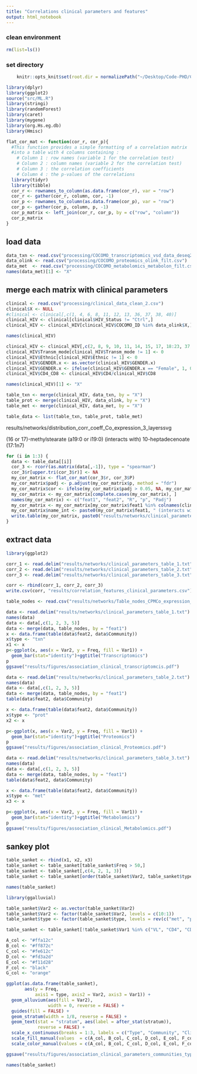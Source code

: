 ```yaml
---
title: "Correlations clinical parameters and features"
output: html_notebook
---
```



### clean environment
```r
rm(list=ls())
```

### set directory
```r
    knitr::opts_knit$set(root.dir = normalizePath("~/Desktop/Code-PHD/COCOMO_txn/")) 
```

```r
library(dplyr)
library(ggplot2)
source("src/ML.R")
library(stringi)
library(randomForest)
library(caret)
library(mygene)
library(org.Hs.eg.db)
library(Hmisc)
```

```r
flat_cor_mat <- function(cor_r, cor_p){
  #This function provides a simple formatting of a correlation matrix
  #into a table with 4 columns containing :
    # Column 1 : row names (variable 1 for the correlation test)
    # Column 2 : column names (variable 2 for the correlation test)
    # Column 3 : the correlation coefficients
    # Column 4 : the p-values of the correlations
  library(tidyr)
  library(tibble)
  cor_r <- rownames_to_column(as.data.frame(cor_r), var = "row")
  cor_r <- gather(cor_r, column, cor, -1)
  cor_p <- rownames_to_column(as.data.frame(cor_p), var = "row")
  cor_p <- gather(cor_p, column, p, -1)
  cor_p_matrix <- left_join(cor_r, cor_p, by = c("row", "column"))
  cor_p_matrix
}
```


## load data
```r
data_txn <- read.csv("processing/COCOMO_transcriptomics_vsd_data_deseq2_filt.csv")
data_olink <- read.csv("processing/COCOMO_proteomics_olink_filt.csv")
data_met  <- read.csv("processing/COCOMO_metabolomics_metabolon_filt.csv", check.names = FALSE)
names(data_met)[1] <- "X"
```

## merge each matrix with clinical parameters
```r
clinical <- read.csv("processing/clinical_data_clean_2.csv")
clinical$X <- NULL
#clinical <- clinical[,c(1, 4, 6, 8, 11, 12, 13, 36, 37, 38, 40)]
clinical_HIV <- clinical[clinical$HIV_Status != "Ctrl",]
clinical_HIV <- clinical_HIV[clinical_HIV$COCOMO_ID %in% data_olink$X,]
```

```r
names(clinical_HIV)
```
```r
clinical_HIV <- clinical_HIV[,c(2, 8, 9, 10, 11, 14, 15, 17, 18:23, 37, 38, 40, 41, 44, 45)]
clinical_HIV$Transm_mode[clinical_HIV$Transm_mode != 1] <- 0
clinical_HIV$Ethnic[clinical_HIV$Ethnic != 1] <- 0
clinical_HIV$GENDER.x <- as.vector(clinical_HIV$GENDER.x)
clinical_HIV$GENDER.x <- ifelse(clinical_HIV$GENDER.x == "Female", 1, 0)
clinical_HIV$CD4_CD8 <- clinical_HIV$CD4/clinical_HIV$CD8
```
```r
names(clinical_HIV)[1] <- "X"

table_txn <- merge(clinical_HIV, data_txn, by = "X")
table_prot <- merge(clinical_HIV, data_olink, by = "X")
table_met <- merge(clinical_HIV, data_met, by = "X")
```

```r
table_data <- list(table_txn, table_prot, table_met)
```
results/networks/distribution_corr_coeff_Co_expression_3_layerssvg

(16 or 17)-methylstearate (a19:0 or i19:0) (interacts with) 10-heptadecenoate (17:1n7)

```r
for (i in 1:3) {
  data <- table_data[[i]]
  cor_3 <- rcorr(as.matrix(data[,-1]), type = "spearman")
  cor_3$r[upper.tri(cor_3$r)] <- NA
  my_cor_matrix <- flat_cor_mat(cor_3$r, cor_3$P)
  my_cor_matrix$padj <- p.adjust(my_cor_matrix$p, method = "fdr")
  my_cor_matrix$cor <- ifelse(my_cor_matrix$padj > 0.05, NA, my_cor_matrix$cor)
  my_cor_matrix <- my_cor_matrix[complete.cases(my_cor_matrix), ]
  names(my_cor_matrix) <- c("feat1", "feat2", "R", "p", "Padj")
  my_cor_matrix <- my_cor_matrix[my_cor_matrix$feat1 %in% colnames(clinical_HIV) | my_cor_matrix$feat2 %in% colnames(clinical_HIV),]
  my_cor_matrix$name_int <- paste0(my_cor_matrix$feat1, " (interacts with) ", my_cor_matrix$feat2)
  write.table(my_cor_matrix, paste0("results/networks/clinical_parameters_table_", i, ".txt"), quote = FALSE, row.names = FALSE, sep = "\t")
}
```

## extract data
```r
library(ggplot2)
```

```r
corr_1 <- read.delim("results/networks/clinical_parameters_table_1.txt")
corr_2 <- read.delim("results/networks/clinical_parameters_table_2.txt")
corr_3 <- read.delim("results/networks/clinical_parameters_table_3.txt")

corr <- rbind(corr_1, corr_2, corr_3)
write.csv(corr, "results/correlation_features_clinical_parameters.csv")
```

```r
table_nodes <- read.csv("results/networks/Table_nodes_CPMCo_expression_3_layers.csv")
```

```r
data <- read.delim("results/networks/clinical_parameters_table_1.txt")
names(data)
data <- data[,c(1, 2, 3, 5)]
data <- merge(data, table_nodes, by = "feat1")
x <- data.frame(table(data$feat2, data$Community))
x$type <- "txn"
x1 <- x
p<-ggplot(x, aes(x = Var2, y = Freq, fill = Var1)) +
  geom_bar(stat="identity")+ggtitle("Transcriptomics")
p
ggsave("results/figures/association_clinical_transcriptomcis.pdf")
```

```r
data <- read.delim("results/networks/clinical_parameters_table_2.txt")
names(data)
data <- data[,c(1, 2, 3, 5)]
data <- merge(data, table_nodes, by = "feat1")
table(data$feat2, data$Community)

x <- data.frame(table(data$feat2, data$Community))
x$type <- "prot"
x2 <- x

p<-ggplot(x, aes(x = Var2, y = Freq, fill = Var1)) +
  geom_bar(stat="identity")+ggtitle("Proteomics")
p
ggsave("results/figures/association_clinical_Proteomics.pdf")

```

```r
data <- read.delim("results/networks/clinical_parameters_table_3.txt")
names(data)
data <- data[,c(1, 2, 3, 5)]
data <- merge(data, table_nodes, by = "feat1")
table(data$feat2, data$Community)

x <- data.frame(table(data$feat2, data$Community))
x$type <- "met"
x3 <- x

p<-ggplot(x, aes(x = Var2, y = Freq, fill = Var1)) +
  geom_bar(stat="identity")+ggtitle("Metabolomics")
p
ggsave("results/figures/association_clinical_Metabolomics.pdf")


```
## sankey plot
```r
table_sanket <- rbind(x1, x2, x3)
table_sanket <- table_sanket[table_sanket$Freq > 50,]
table_sanket <- table_sanket[,c(4, 2, 1, 3)]
table_sanket <- table_sanket[order(table_sanket$Var2, table_sanket$type, table_sanket$Var1),]
```

```r
names(table_sanket)
```
```r
library(ggalluvial)
```

```r
table_sanket$Var2 <- as.vector(table_sanket$Var2)
table_sanket$Var2 <- factor(table_sanket$Var2, levels = c(10:1))
table_sanket$type <- factor(table_sanket$type, levels = rev(c("met", "prot","txn")))
```

```r
table_sanket <- table_sanket[!table_sanket$Var1 %in% c("VL", "CD4", "CD8"),]
```

```r
A_col <- "#ffa12c"
B_col <- "#ff872c"
C_col <- "#fe612c"
D_col <- "#fd3a2d"
E_col <- "#f11d28"
F_col <- "black"
G_col <- "orange"

ggplot(as.data.frame(table_sanket),
       aes(y = Freq,
           axis1 = type, axis2 = Var2, axis3 = Var1)) +
  geom_alluvium(aes(fill = Var2),
                width = 0, reverse = FALSE) +
  guides(fill = FALSE) +
  geom_stratum(width = 1/8, reverse = FALSE) +
  geom_text(stat = "stratum", aes(label = after_stat(stratum)),
            reverse = FALSE) +
  scale_x_continuous(breaks = 1:3, labels = c("Type", "Community", "Clinical"))+
  scale_fill_manual(values  = c(A_col, B_col, C_col, D_col, E_col, F_col, G_col)) +
  scale_color_manual(values = c(A_col, B_col, C_col, D_col, E_col, F_col, G_col))

ggsave("results/figures/association_clinical_parameters_communities_type_data.pdf", height = 6, width = 5)
```

```r
names(table_sanket)
```
